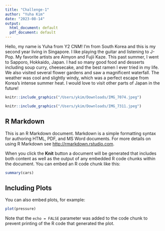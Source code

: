 ```yaml
---
title: "Challenge-1"
author: "Yuha Kim"
date: "2023-08-14"
output:
  html_document: default
  pdf_document: default
---
```


Hello, my name is Yuha from Y2 CNM! I'm from South Korea and this is my second year living in Singapore. I like playing the guitar and listening to J-Pop. My favorite artists are Aimyon and Fujii Kaze. This past summer, I went to Sapporo, Hokkaido, Japan. I had so many good food and desserts including soup curry, cheesecake, and the best ramen I ever tried in my life. We also visited several flower gardens and saw a magnificent waterfall. The weather was cool and slightly windy, which was a perfect escape from Korea's intense summer heat. I would love to visit other parts of Japan in the future!


```r
knitr::include_graphics("/Users/ykim/Downloads/IMG_7074.jpeg") 
```
```r
knitr::include_graphics("/Users/ykim/Downloads/IMG_7311.jpeg") 
```



## R Markdown

This is an R Markdown document. Markdown is a simple formatting syntax for authoring HTML, PDF, and MS Word documents. For more details on using R Markdown see <http://rmarkdown.rstudio.com>.

When you click the **Knit** button a document will be generated that includes both content as well as the output of any embedded R code chunks within the document. You can embed an R code chunk like this:

```r
summary(cars)
```

## Including Plots

You can also embed plots, for example:

```r
plot(pressure)
```

Note that the `echo = FALSE` parameter was added to the code chunk to prevent printing of the R code that generated the plot.
